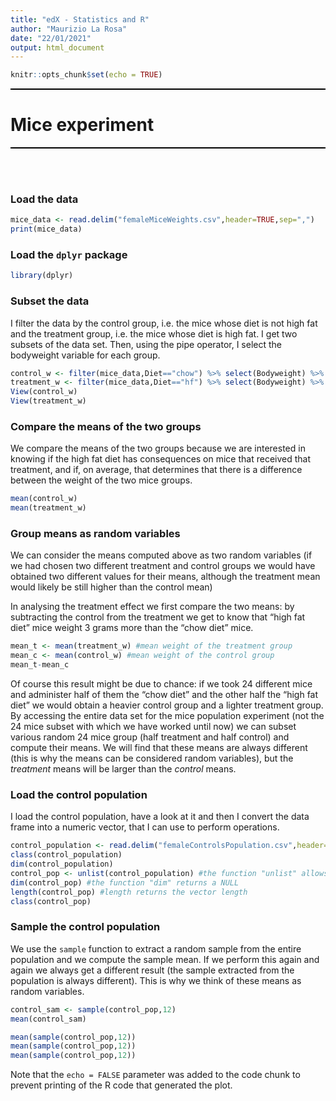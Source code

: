 ```yaml
---
title: "edX - Statistics and R"
author: "Maurizio La Rosa"
date: "22/01/2021"
output: html_document
---
```


```r
knitr::opts_chunk$set(echo = TRUE)
```

<hr style="height:2px;border-width:0;color:gray;background-color:black">
# Mice experiment
<hr style="height:2px;border-width:0;color:gray;background-color:black">
<br></br>

### Load the data

```r
mice_data <- read.delim("femaleMiceWeights.csv",header=TRUE,sep=",")
print(mice_data)
```

### Load the `dplyr` package

```r
library(dplyr)
```

### Subset the data

I filter the data by the control group, i.e. the mice whose diet is not high fat and the treatment group, i.e. the mice whose diet is high fat. I get two subsets of the data set. Then, using the pipe operator, I select the bodyweight variable for each group.

```r
control_w <- filter(mice_data,Diet=="chow") %>% select(Bodyweight) %>% unlist
treatment_w <- filter(mice_data,Diet=="hf") %>% select(Bodyweight) %>% unlist
View(control_w)
View(treatment_w)
```


### Compare the means of the two groups

We compare the means of the two groups because we are interested in knowing if the high fat diet has consequences on mice that received that treatment, and if, on average, that determines that there is a difference between the weight of the two mice groups.

```r
mean(control_w)
mean(treatment_w)
```

### Group means as random variables

We can consider the means computed above as two random variables (if we had chosen two different treatment and control groups we would have obtained two different values for their means, although the treatment mean would likely be still higher than the control mean)

In analysing the treatment effect we first compare the two means: by subtracting the control from the treatment we get to know that "high fat diet" mice weight 3 grams more than the "chow diet" mice.

```r
mean_t <- mean(treatment_w) #mean weight of the treatment group
mean_c <- mean(control_w) #mean weight of the control group
mean_t-mean_c
```

Of course this result might be due to chance: if we took 24 different mice and administer half of them the "chow diet" and the other half the "high fat diet" we would obtain a heavier control group and a lighter treatment group. By accessing the entire data set for the mice population experiment (not the 24 mice subset with which we have worked until now) we can subset various random 24 mice group (half treatment and half control) and compute their means. We will find that these means are always different (this is why the means can be considered random variables), but the *treatment* means will be larger than the *control* means.

### Load the control population

I load the control population, have a look at it and then I convert the data frame into a numeric vector, that I can use to perform operations.

```r
control_population <- read.delim("femaleControlsPopulation.csv",header=TRUE,sep=",")
class(control_population)
dim(control_population)
control_pop <- unlist(control_population) #the function "unlist" allows me to convert the data frame into a numeric vector
dim(control_pop) #the function "dim" returns a NULL
length(control_pop) #length returns the vector length
class(control_pop)
```

### Sample the control population

We use the `sample` function to extract a random sample from the entire population and we compute the sample mean. If we perform this again and again we always get a different result (the sample extracted from the population is always different). This is why we think of these means as random variables.

```r
control_sam <- sample(control_pop,12)
mean(control_sam)

mean(sample(control_pop,12))
mean(sample(control_pop,12))
mean(sample(control_pop,12))
```


Note that the `echo = FALSE` parameter was added to the code chunk to prevent printing of the R code that generated the plot.
